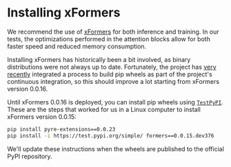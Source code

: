 <!--Copyright 2022 The HuggingFace Team. All rights reserved.

Licensed under the Apache License, Version 2.0 (the "License"); you may not use this file except in compliance with
the License. You may obtain a copy of the License at

http://www.apache.org/licenses/LICENSE-2.0

Unless required by applicable law or agreed to in writing, software distributed under the License is distributed on
an "AS IS" BASIS, WITHOUT WARRANTIES OR CONDITIONS OF ANY KIND, either express or implied. See the License for the
specific language governing permissions and limitations under the License.
-->

# Installing xFormers

We recommend the use of [xFormers](https://github.com/facebookresearch/xformers) for both inference and training. In our tests, the optimizations performed in the attention blocks allow for both faster speed and reduced memory consumption.

Installing xFormers has historically been a bit involved, as binary distributions were not always up to date. Fortunately, the project has [very recently](https://github.com/facebookresearch/xformers/pull/591) integrated a process to build pip wheels as part of the project's continuous integration, so this should improve a lot starting from xFormers version 0.0.16.

Until xFormers 0.0.16 is deployed, you can install pip wheels using [`TestPyPI`](https://test.pypi.org/project/formers/). These are the steps that worked for us in a Linux computer to install xFormers version 0.0.15:

```bash
pip install pyre-extensions==0.0.23
pip install -i https://test.pypi.org/simple/ formers==0.0.15.dev376
```

We'll update these instructions when the wheels are published to the official PyPI repository.
